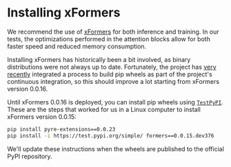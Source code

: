 <!--Copyright 2022 The HuggingFace Team. All rights reserved.

Licensed under the Apache License, Version 2.0 (the "License"); you may not use this file except in compliance with
the License. You may obtain a copy of the License at

http://www.apache.org/licenses/LICENSE-2.0

Unless required by applicable law or agreed to in writing, software distributed under the License is distributed on
an "AS IS" BASIS, WITHOUT WARRANTIES OR CONDITIONS OF ANY KIND, either express or implied. See the License for the
specific language governing permissions and limitations under the License.
-->

# Installing xFormers

We recommend the use of [xFormers](https://github.com/facebookresearch/xformers) for both inference and training. In our tests, the optimizations performed in the attention blocks allow for both faster speed and reduced memory consumption.

Installing xFormers has historically been a bit involved, as binary distributions were not always up to date. Fortunately, the project has [very recently](https://github.com/facebookresearch/xformers/pull/591) integrated a process to build pip wheels as part of the project's continuous integration, so this should improve a lot starting from xFormers version 0.0.16.

Until xFormers 0.0.16 is deployed, you can install pip wheels using [`TestPyPI`](https://test.pypi.org/project/formers/). These are the steps that worked for us in a Linux computer to install xFormers version 0.0.15:

```bash
pip install pyre-extensions==0.0.23
pip install -i https://test.pypi.org/simple/ formers==0.0.15.dev376
```

We'll update these instructions when the wheels are published to the official PyPI repository.
